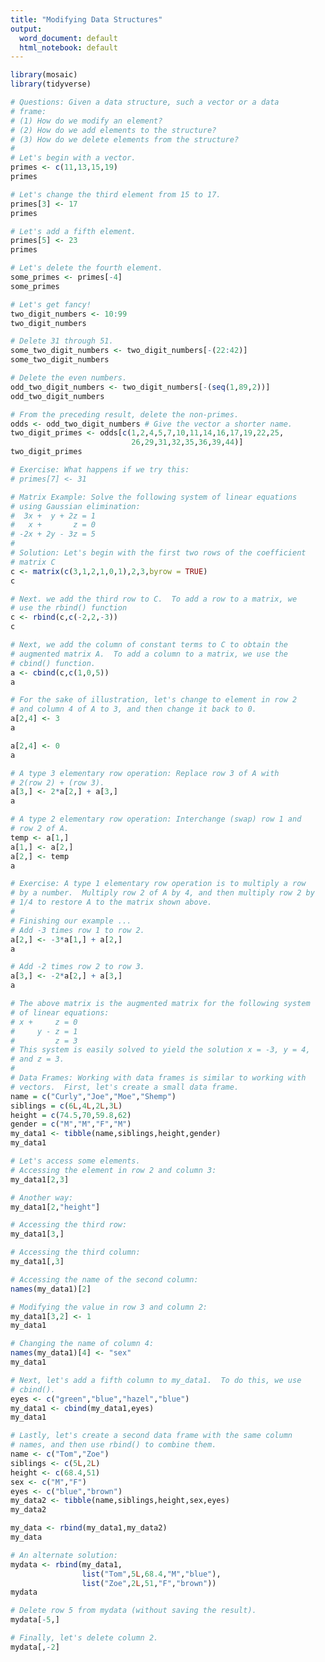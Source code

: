 ---
title: "Modifying Data Structures"
output:
  word_document: default
  html_notebook: default
---

```{r message=FALSE, warning=FALSE}
library(mosaic)
library(tidyverse)
```
```{r}
# Questions: Given a data structure, such a vector or a data
# frame:
# (1) How do we modify an element?
# (2) How do we add elements to the structure?
# (3) How do we delete elements from the structure?
#
# Let's begin with a vector.
primes <- c(11,13,15,19)
primes
```
```{r}
# Let's change the third element from 15 to 17.
primes[3] <- 17
primes
```
```{r}
# Let's add a fifth element.
primes[5] <- 23
primes
```
```{r}
# Let's delete the fourth element.
some_primes <- primes[-4]
some_primes
```
```{r}
# Let's get fancy!
two_digit_numbers <- 10:99
two_digit_numbers
```
```{r}
# Delete 31 through 51.
some_two_digit_numbers <- two_digit_numbers[-(22:42)]
some_two_digit_numbers
```
```{r}
# Delete the even numbers.
odd_two_digit_numbers <- two_digit_numbers[-(seq(1,89,2))]
odd_two_digit_numbers
```
```{r}
# From the preceding result, delete the non-primes.
odds <- odd_two_digit_numbers # Give the vector a shorter name.
two_digit_primes <- odds[c(1,2,4,5,7,10,11,14,16,17,19,22,25,
                           26,29,31,32,35,36,39,44)]
two_digit_primes
```

```{r}
# Exercise: What happens if we try this:
# primes[7] <- 31
```
```{r}
# Matrix Example: Solve the following system of linear equations
# using Gaussian elimination:
#  3x +  y + 2z = 1
#   x +       z = 0
# -2x + 2y - 3z = 5
#
# Solution: Let's begin with the first two rows of the coefficient
# matrix C
c <- matrix(c(3,1,2,1,0,1),2,3,byrow = TRUE)
c
```
```{r}
# Next. we add the third row to C.  To add a row to a matrix, we
# use the rbind() function
c <- rbind(c,c(-2,2,-3))
c
```
```{r}
# Next, we add the column of constant terms to C to obtain the
# augmented matrix A.  To add a column to a matrix, we use the
# cbind() function.
a <- cbind(c,c(1,0,5))
a
```
```{r}
# For the sake of illustration, let's change to element in row 2
# and column 4 of A to 3, and then change it back to 0.
a[2,4] <- 3
a
```
```{r}
a[2,4] <- 0
a
```
```{r}
# A type 3 elementary row operation: Replace row 3 of A with
# 2(row 2) + (row 3).
a[3,] <- 2*a[2,] + a[3,]
a
```
```{r}
# A type 2 elementary row operation: Interchange (swap) row 1 and
# row 2 of A.
temp <- a[1,]
a[1,] <- a[2,]
a[2,] <- temp
a
```
```{r}
# Exercise: A type 1 elementary row operation is to multiply a row
# by a number.  Multiply row 2 of A by 4, and then multiply row 2 by
# 1/4 to restore A to the matrix shown above.
#
# Finishing our example ...
# Add -3 times row 1 to row 2.
a[2,] <- -3*a[1,] + a[2,]
a
```
```{r}
# Add -2 times row 2 to row 3.
a[3,] <- -2*a[2,] + a[3,]
a
```
```{r}
# The above matrix is the augmented matrix for the following system
# of linear equations:
# x +     z = 0
#     y - z = 1
#         z = 3
# This system is easily solved to yield the solution x = -3, y = 4,
# and z = 3.
#
# Data Frames: Working with data frames is similar to working with
# vectors.  First, let's create a small data frame.
name = c("Curly","Joe","Moe","Shemp")
siblings = c(6L,4L,2L,3L)
height = c(74.5,70,59.8,62)
gender = c("M","M","F","M")
my_data1 <- tibble(name,siblings,height,gender)
my_data1
```
```{r}
# Let's access some elements.
# Accessing the element in row 2 and column 3:
my_data1[2,3]
```
```{r}
# Another way:
my_data1[2,"height"]
```

```{r}
# Accessing the third row:
my_data1[3,]
```
```{r}
# Accessing the third column:
my_data1[,3]
```
```{r}
# Accessing the name of the second column:
names(my_data1)[2]
```

```{r}
# Modifying the value in row 3 and column 2:
my_data1[3,2] <- 1
my_data1
```
```{r}
# Changing the name of column 4:
names(my_data1)[4] <- "sex"
my_data1
```

```{r}
# Next, let's add a fifth column to my_data1.  To do this, we use
# cbind().
eyes <- c("green","blue","hazel","blue")
my_data1 <- cbind(my_data1,eyes)
my_data1
```
```{r}
# Lastly, let's create a second data frame with the same column
# names, and then use rbind() to combine them.
name <- c("Tom","Zoe")
siblings <- c(5L,2L)
height <- c(68.4,51)
sex <- c("M","F")
eyes <- c("blue","brown")
my_data2 <- tibble(name,siblings,height,sex,eyes)
my_data2

```
```{r}
my_data <- rbind(my_data1,my_data2)
my_data
```
```{r}
# An alternate solution:
mydata <- rbind(my_data1,
                list("Tom",5L,68.4,"M","blue"),
                list("Zoe",2L,51,"F","brown"))
mydata
```
```{r}
# Delete row 5 from mydata (without saving the result).
mydata[-5,]
```
```{r}
# Finally, let's delete column 2.
mydata[,-2]
```



